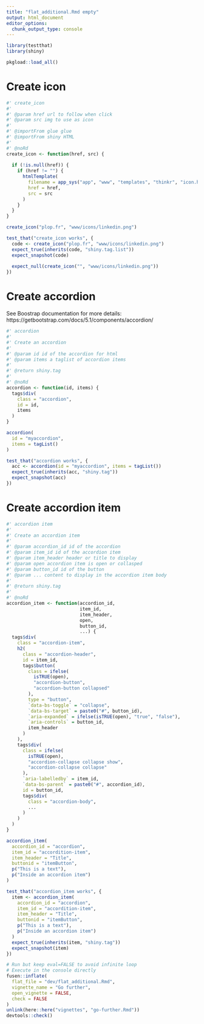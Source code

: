 ```yaml
---
title: "flat_additional.Rmd empty"
output: html_document
editor_options: 
  chunk_output_type: console
---
```


```r
library(testthat)
library(shiny)
```

```r
pkgload::load_all()
```

# Create icon

```r
#' create_icon
#'
#' @param href url to follow when click
#' @param src img to use as icon
#'
#' @importFrom glue glue
#' @importFrom shiny HTML
#'
#' @noRd
create_icon <- function(href, src) {
  
  if (!is.null(href)) {
    if (href != "") {
      htmlTemplate(
        filename = app_sys("app", "www", "templates", "thinkr", "icon.html"),
        href = href,
        src = src
      )  
    } 
  }
}
```

```r
create_icon("plop.fr", "www/icons/linkedin.png")
```

```r
test_that("create_icon works", {
  code <- create_icon("plop.fr", "www/icons/linkedin.png")
  expect_true(inherits(code, "shiny.tag.list"))
  expect_snapshot(code)
  
  expect_null(create_icon("", "www/icons/linkedin.png"))
})
```

# Create accordion

See Boostrap documentation for more details:
https://getbootstrap.com/docs/5.1/components/accordion/

```r
#' accordion
#'
#' Create an accordion
#'
#' @param id id of the accordion for html
#' @param items a taglist of accordion items
#'
#' @return shiny.tag
#'
#' @noRd
accordion <- function(id, items) {
  tags$div(
    class = "accordion",
    id = id,
    items
  )
}
```

```r
accordion(
  id = "myaccordion",
  items = tagList()
)
```

```r
test_that("accordion works", {
  acc <- accordion(id = "myaccordion", items = tagList())
  expect_true(inherits(acc, "shiny.tag"))
  expect_snapshot(acc)
})
```

# Create accordion item

```r
#' accordion item
#'
#' Create an accordion item
#'
#' @param accordion_id id of the accordion
#' @param item_id id of the accordion item
#' @param item_header header or title to display
#' @param open accordion item is open or collasped
#' @param button_id id of the button
#' @param ... content to display in the accordion item body
#'
#' @return shiny.tag
#'
#' @noRd
accordion_item <- function(accordion_id,
                           item_id,
                           item_header,
                           open,
                           button_id,
                           ...) {
  tags$div(
    class = "accordion-item",
    h2(
      class = "accordion-header",
      id = item_id,
      tags$button(
        class = ifelse(
          isTRUE(open),
          "accordion-button",
          "accordion-button collapsed"
        ),
        type = "button",
        `data-bs-toggle` = "collapse",
        `data-bs-target` = paste0("#", button_id),
        `aria-expanded` = ifelse(isTRUE(open), "true", "false"),
        `aria-controls` = button_id,
        item_header
      )
    ),
    tags$div(
      class = ifelse(
        isTRUE(open),
        "accordion-collapse collapse show",
        "accordion-collapse collapse"
      ),
      `aria-labelledby` = item_id,
      `data-bs-parent` = paste0("#", accordion_id),
      id = button_id,
      tags$div(
        class = "accordion-body",
        ...
      )
    )
  )
}
```

```r
accordion_item(
  accordion_id = "accordion",
  item_id = "accordition-item",
  item_header = "Title",
  buttonid = "itemButton",
  p("This is a text"),
  p("Inside an accordion item")
)
```

```r
test_that("accordion_item works", {
  item <- accordion_item(
    accordion_id = "accordion",
    item_id = "accordition-item",
    item_header = "Title",
    buttonid = "itemButton",
    p("This is a text"),
    p("Inside an accordion item")
  )
  expect_true(inherits(item, "shiny.tag"))
  expect_snapshot(item)
})
```

```r
# Run but keep eval=FALSE to avoid infinite loop
# Execute in the console directly
fusen::inflate(
  flat_file = "dev/flat_additional.Rmd",
  vignette_name = "Go further",
  open_vignette = FALSE,
  check = FALSE
)
unlink(here::here("vignettes", "go-further.Rmd"))
devtools::check()
```

